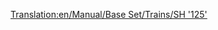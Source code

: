 [[Translation:en/Manual/Base Set/Trains/SH '125']]
{{en/Manual/Base Set/Trains/Trains|Cost=£23,437 ($46,874)
|Speed=201 kph (125 mph)
|Weight=70 t
|Power=4,500 hp (3356 kW)
|Annual=£2,894 ($5,788)
|Designed=1978
|Lifespan=20 years
|Capacity=8 bags of mail
|Description=In OpenTTD, selecting this engine adds a driving-van trailer at the end of the train as well as the locomotive. Both the locomotive and trailer can contain extra cargo, by default mail. Don't forget to refit this vehicle to passengers if you run a passenger-only service, so your stations don't start gathering mail!

|Real-life=This is a renamed version of the British Intercity 125, the record-holder for the fastest diesel locomotive in the world (125 MPH).
}}